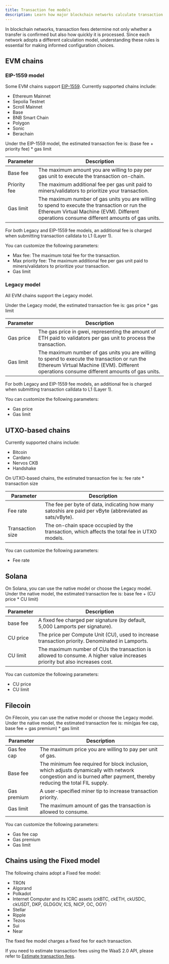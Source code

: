 ```yaml
---
title: Transaction fee models
description: Learn how major blockchain networks calculate transaction fees and how to configure the right parameters for your transfers.
---
```


In blockchain networks, transaction fees determine not only whether a transfer is confirmed but also how quickly it is processed. Since each network adopts a different calculation model, understanding these rules is essential for making informed configuration choices.

## EVM chains

### EIP-1559 model

Some EVM chains support [EIP-1559](https://eips.ethereum.org/EIPS/eip-1559). Currently supported chains include:  
- Ethereum Mainnet  
- Sepolia Testnet  
- Scroll Mainnet  
- Base  
- BNB Smart Chain  
- Polygon  
- Sonic  
- Berachain  

Under the EIP-1559 model, the estimated transaction fee is: (base fee + priority fee) * gas limit

| Parameter           | Description                                                                                                                |
|---------------------|----------------------------------------------------------------------------------------------------------------------------|
| Base fee     | The maximum amount you are willing to pay per gas unit to execute the transaction on-chain.                                |
| Priority fee           | The maximum additional fee per gas unit paid to miners/validators to prioritize your transaction. |
| Gas limit           | The maximum number of gas units you are willing to spend to execute the transaction or run the Ethereum Virtual Machine (EVM). Different operations consume different amounts of gas units. |

<Note>For both Legacy and EIP-1559 fee models, an additional fee is charged when submitting transaction calldata to L1 (Layer 1).</Note>

You can customize the following parameters:  
- Max fee: The maximum total fee for the transaction.  
- Max priority fee: The maximum additional fee per gas unit paid to miners/validators to prioritize your transaction.  
- Gas limit  

### Legacy model

All EVM chains support the Legacy model.

Under the Legacy model, the estimated transaction fee is: gas price * gas limit

| Parameter  | Description                                                                                                                         |
|------------|-------------------------------------------------------------------------------------------------------------------------------------|
| Gas price  | The gas price in gwei, representing the amount of ETH paid to validators per gas unit to process the transaction.                    |
| Gas limit  | The maximum number of gas units you are willing to spend to execute the transaction or run the Ethereum Virtual Machine (EVM). Different operations consume different amounts of gas units. |

<Note>For both Legacy and EIP-1559 fee models, an additional fee is charged when submitting transaction calldata to L1 (Layer 1).</Note>

You can customize the following parameters:  
- Gas price  
- Gas limit  

## UTXO-based chains

Currently supported chains include:  
- Bitcoin  
- Cardano  
- Nervos CKB  
- Handshake  

On UTXO-based chains, the estimated transaction fee is: fee rate * transaction size

| Parameter        | Description                                                                                       |
|------------------|---------------------------------------------------------------------------------------------------|
| Fee rate         | The fee per byte of data, indicating how many satoshis are paid per vByte (abbreviated as sats/vByte). |
| Transaction size | The on-chain space occupied by the transaction, which affects the total fee in UTXO models.        |

You can customize the following parameters:  
- Fee rate  

## Solana

On Solana, you can use the native model or choose the Legacy model. Under the native model, the estimated transaction fee is: base fee + (CU price * CU limit)

| Parameter | Description                                                                                         |
|-----------|-----------------------------------------------------------------------------------------------------|
| base fee  | A fixed fee charged per signature (by default, 5,000 Lamports per signature).                       |
| CU price  | The price per Compute Unit (CU), used to increase transaction priority. Denominated in Lamports.    |
| CU limit  | The maximum number of CUs the transaction is allowed to consume. A higher value increases priority but also increases cost. |

You can customize the following parameters:  
- CU price  
- CU limit  

## Filecoin

On Filecoin, you can use the native model or choose the Legacy model. Under the native model, the estimated transaction fee is: min(gas fee cap, base fee + gas premium) * gas limit

| Parameter     | Description                                                                                       |
|---------------|---------------------------------------------------------------------------------------------------|
| Gas fee cap   | The maximum price you are willing to pay per unit of gas.                                         |
| Base fee      | The minimum fee required for block inclusion, which adjusts dynamically with network congestion and is burned after payment, thereby reducing the total FIL supply. |
| Gas premium   | A user-specified miner tip to increase transaction priority.                                      |
| Gas limit     | The maximum amount of gas the transaction is allowed to consume.                                  |

You can customize the following parameters:  
- Gas fee cap  
- Gas premium  
- Gas limit  

## Chains using the Fixed model

The following chains adopt a Fixed fee model:  
- TRON  
- Algorand  
- Polkadot  
- Internet Computer and its ICRC assets (ckBTC, ckETH, ckUSDC, ckUSDT, DKP, GLDGOV, ICS, NICP, OC, OGY)  
- Stellar  
- Ripple  
- Tezos  
- Sui  
- Near  

The fixed fee model charges a fixed fee for each transaction.

<Note>If you need to estimate transaction fees using the WaaS 2.0 API, please refer to [Estimate transaction fees](https://www.cobo.com/developers/v2/guides/transactions/estimate-fees).</Note>
